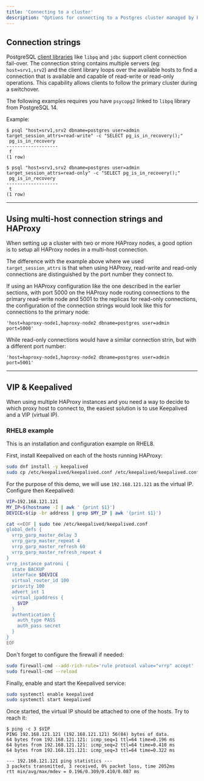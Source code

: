 ```yaml
---
title: 'Connecting to a cluster'
description: "Options for connecting to a Postgres cluster managed by Patroni"
---
```


## Connection strings

PostgreSQL [client libraries](https://www.postgresql.org/docs/current/libpq-connect.html#LIBPQ-CONNSTRING) like `libpq` and `jdbc` support client connection fail-over. The connection string contains multiple servers (eg: `host=srv1,srv2`) and the client library loops over the available hosts to find a connection that is available and capable of read-write or read-only operations. This capability allows clients to follow the primary cluster during a switchover.

The following examples requires you have `psycopg2` linked to `libpq` library from PostgreSQL 14.

Example:

```
$ psql "host=srv1,srv2 dbname=postgres user=admin target_session_attrs=read-write" -c "SELECT pg_is_in_recovery();"
 pg_is_in_recovery
-------------------
 f
(1 row)

$ psql "host=srv1,srv2 dbname=postgres user=admin target_session_attrs=read-only" -c "SELECT pg_is_in_recovery();"
 pg_is_in_recovery
-------------------
 t
(1 row)
```

---

## Using multi-host connection strings and HAProxy

When setting up a cluster with two or more HAProxy nodes, a good option is to setup all HAProxy nodes in a multi-host connection.

The difference with the example above where we used `target_session_attrs` is that when using HAProxy, read-write and read-only connections are distinguished by the port number they connect to.

If using an HAProxy configuration like the one described in the earlier sections, with port 5000 on the HAProxy node routing connections to the primary read-write node and 5001 to the replicas for read-only connections, the configuration of the connection strings would look like this for connections to the primary node:

```
'host=haproxy-node1,haproxy-node2 dbname=postgres user=admin port=5000'
```

While read-only connections would have a similar connection strin, but with a different port number:

```
'host=haproxy-node1,haproxy-node2 dbname=postgres user=admin port=5001'
```

---

## VIP & Keepalived

When using multiple HAProxy instances and you need a way to decide to which proxy host to connect to, the easiest solution is to use Keepalived and a VIP (virtual IP).

### RHEL8 example

This is an installation and configuration example on RHEL8.

First, install Keepalived on each of the hosts running HAProxy:

```bash
sudo dnf install -y keepalived
sudo cp /etc/keepalived/keepalived.conf /etc/keepalived/keepalived.conf.bck
```

For the purpose of this demo, we will use `192.168.121.121` as the virtual IP. Configure then Keepalived:

```bash
VIP=192.168.121.121
MY_IP=$(hostname -I | awk ' {print $1}')
DEVICE=$(ip -br address | grep $MY_IP | awk '{print $1}')

cat <<EOF | sudo tee /etc/keepalived/keepalived.conf
global_defs {
  vrrp_garp_master_delay 3
  vrrp_garp_master_repeat 4
  vrrp_garp_master_refresh 60
  vrrp_garp_master_refresh_repeat 4
}
vrrp_instance patroni {
  state BACKUP
  interface $DEVICE
  virtual_router_id 100
  priority 100
  advert_int 1
  virtual_ipaddress {
    $VIP
  }
  authentication {
    auth_type PASS
    auth_pass secret
  }
}
EOF
```

Don't forget to configure the firewall if needed:

```bash
sudo firewall-cmd --add-rich-rule='rule protocol value="vrrp" accept' --permanent
sudo firewall-cmd --reload
```

Finally, enable and start the Keepalived service:

```bash
sudo systemctl enable keepalived
sudo systemctl start keepalived
```

Once started, the virtual IP should be attached to one of the hosts. Try to reach it:

```
$ ping -c 3 $VIP
PING 192.168.121.121 (192.168.121.121) 56(84) bytes of data.
64 bytes from 192.168.121.121: icmp_seq=1 ttl=64 time=0.196 ms
64 bytes from 192.168.121.121: icmp_seq=2 ttl=64 time=0.410 ms
64 bytes from 192.168.121.121: icmp_seq=3 ttl=64 time=0.322 ms

--- 192.168.121.121 ping statistics ---
3 packets transmitted, 3 received, 0% packet loss, time 2052ms
rtt min/avg/max/mdev = 0.196/0.309/0.410/0.087 ms
```

